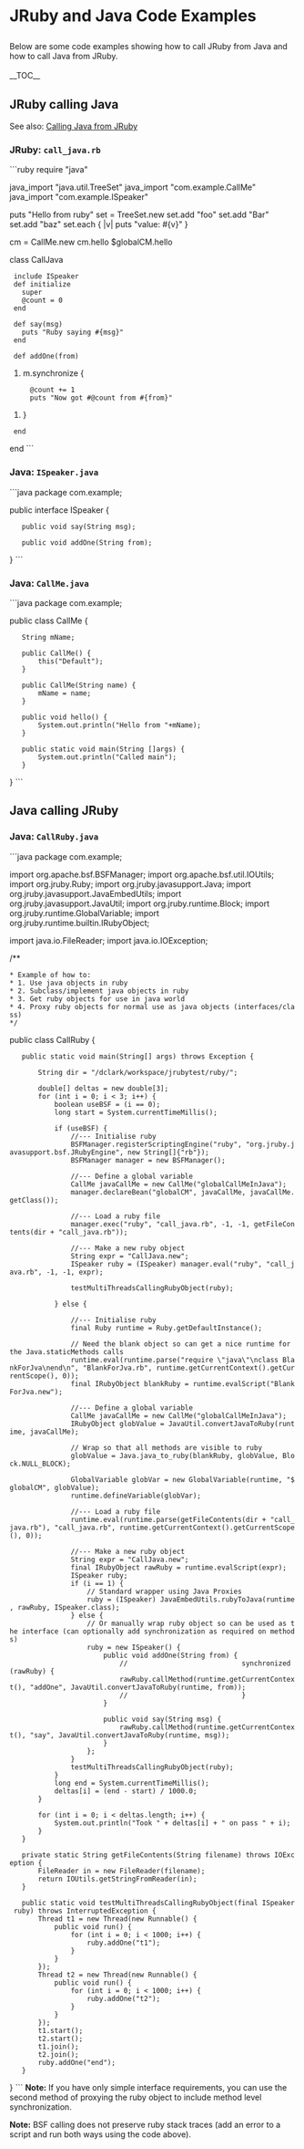 <h1>JRuby and Java Code Examples</h1>
Below are some code examples showing how to call JRuby from Java and how to call Java from JRuby.<br/><br/>

__TOC__
==JRuby calling Java==

See also: [[CallingJavaFromJruby|Calling Java from JRuby]]

===JRuby: <tt>call_java.rb</tt>===
```ruby
require "java"

java_import "java.util.TreeSet"
java_import "com.example.CallMe"
java_import "com.example.ISpeaker"

puts "Hello from ruby"
set = TreeSet.new
set.add "foo"
set.add "Bar"
set.add "baz"
set.each { |v| puts "value: #{v}" }

cm = CallMe.new
cm.hello
$globalCM.hello

class CallJava
  include ISpeaker
  def initialize
    super
    @count = 0
  end

  def say(msg)
    puts "Ruby saying #{msg}"
  end
  
  def addOne(from)
#    m.synchronize {
      @count += 1
      puts "Now got #@count from #{from}"
#    }
  end
end
```
===Java: <tt>ISpeaker.java</tt>===
```java
package com.example;

public interface ISpeaker {
    public void say(String msg);
    
    public void addOne(String from);
}
```
===Java: <tt>CallMe.java</tt>===
```java
package com.example;

public class CallMe {

    String mName;

    public CallMe() {
        this("Default");
    }
    
    public CallMe(String name) {
        mName = name;
    }
    
    public void hello() {
        System.out.println("Hello from "+mName);
    }
    
    public static void main(String []args) {
        System.out.println("Called main");
    }
}
```

==Java calling JRuby==
===Java: <tt>CallRuby.java</tt>===
```java
package com.example;

import org.apache.bsf.BSFManager;
import org.apache.bsf.util.IOUtils;
import org.jruby.Ruby;
import org.jruby.javasupport.Java;
import org.jruby.javasupport.JavaEmbedUtils;
import org.jruby.javasupport.JavaUtil;
import org.jruby.runtime.Block;
import org.jruby.runtime.GlobalVariable;
import org.jruby.runtime.builtin.IRubyObject;

import java.io.FileReader;
import java.io.IOException;

/**
 * Example of how to:
 * 1. Use java objects in ruby
 * 2. Subclass/implement java objects in ruby
 * 3. Get ruby objects for use in java world
 * 4. Proxy ruby objects for normal use as java objects (interfaces/class)
 */
public class CallRuby {

    public static void main(String[] args) throws Exception {

        String dir = "/dclark/workspace/jrubytest/ruby/";

        double[] deltas = new double[3];
        for (int i = 0; i < 3; i++) {
            boolean useBSF = (i == 0);
            long start = System.currentTimeMillis();

            if (useBSF) {
                //--- Initialise ruby
                BSFManager.registerScriptingEngine("ruby", "org.jruby.javasupport.bsf.JRubyEngine", new String[]{"rb"});
                BSFManager manager = new BSFManager();

                //--- Define a global variable
                CallMe javaCallMe = new CallMe("globalCallMeInJava");
                manager.declareBean("globalCM", javaCallMe, javaCallMe.getClass());

                //--- Load a ruby file
                manager.exec("ruby", "call_java.rb", -1, -1, getFileContents(dir + "call_java.rb"));

                //--- Make a new ruby object
                String expr = "CallJava.new";
                ISpeaker ruby = (ISpeaker) manager.eval("ruby", "call_java.rb", -1, -1, expr);

                testMultiThreadsCallingRubyObject(ruby);

            } else {

                //--- Initialise ruby
                final Ruby runtime = Ruby.getDefaultInstance();

                // Need the blank object so can get a nice runtime for the Java.staticMethods calls
                runtime.eval(runtime.parse("require \"java\"\nclass BlankForJva\nend\n", "BlankForJva.rb", runtime.getCurrentContext().getCurrentScope(), 0));
                final IRubyObject blankRuby = runtime.evalScript("BlankForJva.new");

                //--- Define a global variable
                CallMe javaCallMe = new CallMe("globalCallMeInJava");
                IRubyObject globValue = JavaUtil.convertJavaToRuby(runtime, javaCallMe);

                // Wrap so that all methods are visible to ruby
                globValue = Java.java_to_ruby(blankRuby, globValue, Block.NULL_BLOCK);

                GlobalVariable globVar = new GlobalVariable(runtime, "$globalCM", globValue);
                runtime.defineVariable(globVar);

                //--- Load a ruby file
                runtime.eval(runtime.parse(getFileContents(dir + "call_java.rb"), "call_java.rb", runtime.getCurrentContext().getCurrentScope(), 0));

                //--- Make a new ruby object
                String expr = "CallJava.new";
                final IRubyObject rawRuby = runtime.evalScript(expr);
                ISpeaker ruby;
                if (i == 1) {
                    // Standard wrapper using Java Proxies
                    ruby = (ISpeaker) JavaEmbedUtils.rubyToJava(runtime, rawRuby, ISpeaker.class);
                } else {
                    // Or manually wrap ruby object so can be used as the interface (can optionally add synchronization as required on methods)
                    ruby = new ISpeaker() {
                        public void addOne(String from) {
                            //                            synchronized (rawRuby) {
                            rawRuby.callMethod(runtime.getCurrentContext(), "addOne", JavaUtil.convertJavaToRuby(runtime, from));
                            //                            }
                        }

                        public void say(String msg) {
                            rawRuby.callMethod(runtime.getCurrentContext(), "say", JavaUtil.convertJavaToRuby(runtime, msg));
                        }
                    };
                }
                testMultiThreadsCallingRubyObject(ruby);
            }
            long end = System.currentTimeMillis();
            deltas[i] = (end - start) / 1000.0;
        }

        for (int i = 0; i < deltas.length; i++) {
            System.out.println("Took " + deltas[i] + " on pass " + i);
        }
    }

    private static String getFileContents(String filename) throws IOException {
        FileReader in = new FileReader(filename);
        return IOUtils.getStringFromReader(in);
    }

    public static void testMultiThreadsCallingRubyObject(final ISpeaker ruby) throws InterruptedException {
        Thread t1 = new Thread(new Runnable() {
            public void run() {
                for (int i = 0; i < 1000; i++) {
                    ruby.addOne("t1");
                }
            }
        });
        Thread t2 = new Thread(new Runnable() {
            public void run() {
                for (int i = 0; i < 1000; i++) {
                    ruby.addOne("t2");
                }
            }
        });
        t1.start();
        t2.start();
        t1.join();
        t2.join();
        ruby.addOne("end");
    }
}
```
'''Note:''' If you have only simple interface requirements, you can use the second method of proxying the ruby object to include method level synchronization.

'''Note:''' BSF calling does not preserve ruby stack traces (add an error to a script and run both ways using the code above).